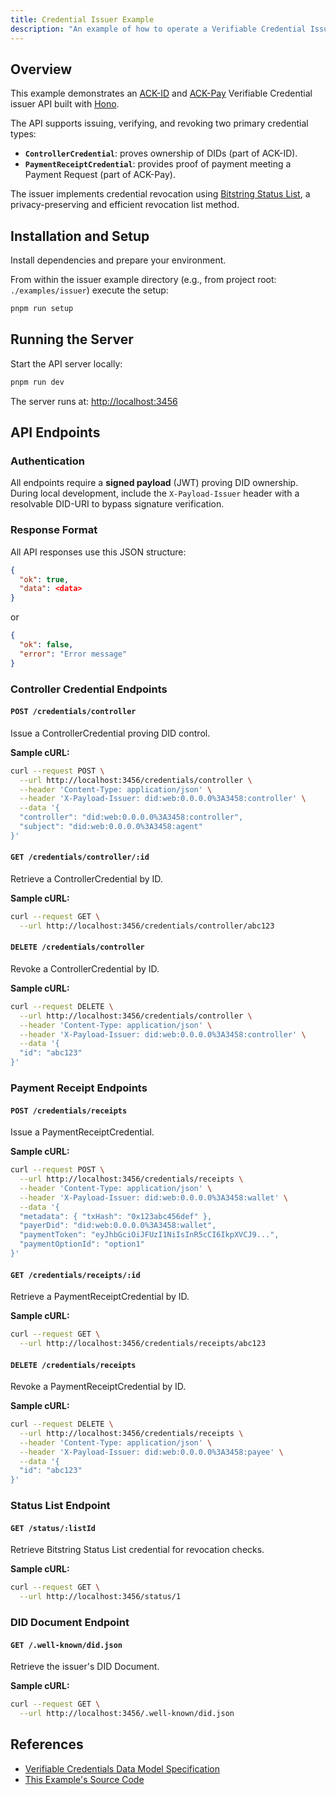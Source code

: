 ```yaml
---
title: Credential Issuer Example
description: "An example of how to operate a Verifiable Credential Issuer."
---
```


## Overview

This example demonstrates an [ACK-ID](https://agentcommercekit.com/ack-id) and [ACK-Pay](https://agentcommercekit.com/ack-pay) Verifiable Credential issuer API built with [Hono](https://hono.dev).

The API supports issuing, verifying, and revoking two primary credential types:

- **`ControllerCredential`**: proves ownership of DIDs (part of ACK-ID).
- **`PaymentReceiptCredential`**: provides proof of payment meeting a Payment Request (part of ACK-Pay).

The issuer implements credential revocation using [Bitstring Status List](https://www.w3.org/TR/vc-bitstring-status-list/), a privacy-preserving and efficient revocation list method.

## Installation and Setup

Install dependencies and prepare your environment.

From within the issuer example directory (e.g., from project root: `./examples/issuer`) execute the setup:

```sh
pnpm run setup
```

## Running the Server

Start the API server locally:

```sh
pnpm run dev
```

The server runs at: [http://localhost:3456](http://localhost:3456)

## API Endpoints

### Authentication

All endpoints require a **signed payload** (JWT) proving DID ownership. During local development, include the `X-Payload-Issuer` header with a resolvable DID-URI to bypass signature verification.

### Response Format

All API responses use this JSON structure:

```json
{
  "ok": true,
  "data": <data>
}
```

or

```json
{
  "ok": false,
  "error": "Error message"
}
```

### Controller Credential Endpoints

#### `POST /credentials/controller`

Issue a ControllerCredential proving DID control.

**Sample cURL:**

```sh
curl --request POST \
  --url http://localhost:3456/credentials/controller \
  --header 'Content-Type: application/json' \
  --header 'X-Payload-Issuer: did:web:0.0.0.0%3A3458:controller' \
  --data '{
  "controller": "did:web:0.0.0.0%3A3458:controller",
  "subject": "did:web:0.0.0.0%3A3458:agent"
}'
```

#### `GET /credentials/controller/:id`

Retrieve a ControllerCredential by ID.

**Sample cURL:**

```sh
curl --request GET \
  --url http://localhost:3456/credentials/controller/abc123
```

#### `DELETE /credentials/controller`

Revoke a ControllerCredential by ID.

**Sample cURL:**

```sh
curl --request DELETE \
  --url http://localhost:3456/credentials/controller \
  --header 'Content-Type: application/json' \
  --header 'X-Payload-Issuer: did:web:0.0.0.0%3A3458:controller' \
  --data '{
  "id": "abc123"
}'
```

### Payment Receipt Endpoints

#### `POST /credentials/receipts`

Issue a PaymentReceiptCredential.

**Sample cURL:**

```sh
curl --request POST \
  --url http://localhost:3456/credentials/receipts \
  --header 'Content-Type: application/json' \
  --header 'X-Payload-Issuer: did:web:0.0.0.0%3A3458:wallet' \
  --data '{
  "metadata": { "txHash": "0x123abc456def" },
  "payerDid": "did:web:0.0.0.0%3A3458:wallet",
  "paymentToken": "eyJhbGciOiJFUzI1NiIsInR5cCI6IkpXVCJ9...",
  "paymentOptionId": "option1"
}'
```

#### `GET /credentials/receipts/:id`

Retrieve a PaymentReceiptCredential by ID.

**Sample cURL:**

```sh
curl --request GET \
  --url http://localhost:3456/credentials/receipts/abc123
```

#### `DELETE /credentials/receipts`

Revoke a PaymentReceiptCredential by ID.

**Sample cURL:**

```sh
curl --request DELETE \
  --url http://localhost:3456/credentials/receipts \
  --header 'Content-Type: application/json' \
  --header 'X-Payload-Issuer: did:web:0.0.0.0%3A3458:payee' \
  --data '{
  "id": "abc123"
}'
```

### Status List Endpoint

#### `GET /status/:listId`

Retrieve Bitstring Status List credential for revocation checks.

**Sample cURL:**

```sh
curl --request GET \
  --url http://localhost:3456/status/1
```

### DID Document Endpoint

#### `GET /.well-known/did.json`

Retrieve the issuer's DID Document.

**Sample cURL:**

```sh
curl --request GET \
  --url http://localhost:3456/.well-known/did.json
```

## References

- [Verifiable Credentials Data Model Specification](https://www.w3.org/TR/vc-data-model/)
- [This Example's Source Code](https://github.com/agentcommercekit/ack/tree/main/examples/issuer)
